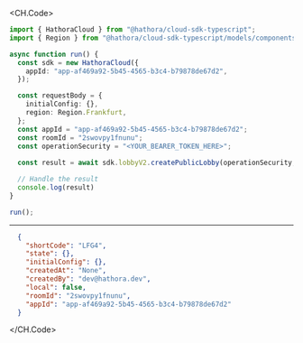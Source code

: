 
<CH.Code>
```typescript CreatePublicLobby.ts
import { HathoraCloud } from "@hathora/cloud-sdk-typescript";
import { Region } from "@hathora/cloud-sdk-typescript/models/components";

async function run() {
  const sdk = new HathoraCloud({
    appId: "app-af469a92-5b45-4565-b3c4-b79878de67d2",
  });

  const requestBody = {
    initialConfig: {},
    region: Region.Frankfurt,
  };
  const appId = "app-af469a92-5b45-4565-b3c4-b79878de67d2";
  const roomId = "2swovpy1fnunu";
  const operationSecurity = "<YOUR_BEARER_TOKEN_HERE>";
  
  const result = await sdk.lobbyV2.createPublicLobby(operationSecurity, requestBody, appId, roomId);

  // Handle the result
  console.log(result)
}

run();
```
---

```json Example Response
  {
    "shortCode": "LFG4",
    "state": {},
    "initialConfig": {},
    "createdAt": "None",
    "createdBy": "dev@hathora.dev",
    "local": false,
    "roomId": "2swovpy1fnunu",
    "appId": "app-af469a92-5b45-4565-b3c4-b79878de67d2"
  }
```
</CH.Code>
